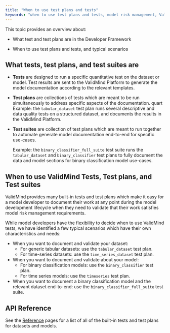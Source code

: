 ```yaml
---
title: "When to use test plans and tests"
keywords: "when to use test plans and tests, model risk management, ValidMind"
---
```


This topic provides an overview about: 

- What test and test plans are in the Developer Framework

- When to use test plans and tests, and typical scenarios

## What tests, test plans, and test suites are

- **Tests** are designed to run a specific quantitative test on the dataset or model. Test results are sent to the ValidMind Platform to generate the model documentation according to the relevant templates. 

- **Test plans** are collections of tests which are meant to be run simultaneously to address specific aspects of the documentation.
quart
   Example: the `tabular_dataset` test plan runs several descriptive and data quality tests on a structured dataset, and documents the results in the ValidMind Platform.

- **Test suites** are collection of test plans which are meant to run together to automate generate model documentation end-to-end for specific use-cases.

   Example: the `binary_classifier_full_suite` test suite runs the `tabular_dataset` and `binary_classifier` test plans to fully document the data and model sections for binary classification model use-cases. 


## When to use ValidMind Tests, Test plans, and Test suites

ValidMind provides many built-in tests and test plans which make it easy for a model developer to document their work at any point during the model development lifecycle when they need to validate that their work satisfies model risk management requirements. 

While model developers have the flexibility to decide when to use ValidMind tests, we have identified a few typical scenarios which have their own characteristics and needs:

- When you want to document and validate your dataset:
  - For generic tabular datasets: use the `tabular_dataset` test plan.
  - For time-series datasets: use the `time_series_dataset` test plan.

- When you want to document and validate about your model:
  - For binary classification models: use the `binary_classifier` test plan.
  - For time series models: use the `timeseries` test plan.

- When you want to document a binary classification model and the relevant dataset end-to-end: use the `binary_classifier_full_suite` test suite.

## API Reference

See the [Reference](reference.qmd) pages for a list of all of the built-in tests and test plans for datasets and models.

<!---
## Related Topics

Provide links or references to related topics that users might find useful or interesting. These could be other articles, resources, or tools related to the main topic.
--->